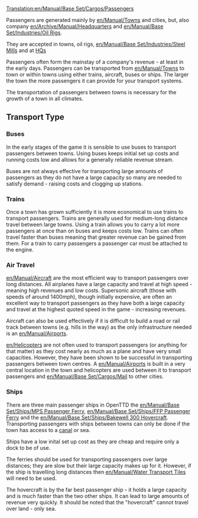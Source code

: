 [[Translation:en/Manual/Base Set/Cargos/Passengers]]
{{en/Manual/Base Set/Cargos/Cargo|
name=Passengers|
image=en/Manual/Base Set/Cargos/Town.png|
produced=[[en/Manual/Towns]], [[en/Manual/Base Set/Industries/Oil Rig]], [[en/Archive/Manual/Headquarters]]|
accepted=[[en/Manual/Towns]], [[en/Manual/Base Set/Industries/Oil Rig]], [[en/Manual/Base Set/Industries/Steel Mill]], [[en/Archive/Manual/Headquarters]]
}}

Passengers are generated mainly by [[en/Manual/Towns]] and cities, but, also company [[en/Archive/Manual/Headquarters]] and [[en/Manual/Base Set/Industries/Oil Rig]]s.

They are accepted in towns, oil rigs, [[en/Manual/Base Set/Industries/Steel Mill]]s and at [[en/Archive/Manual/Headquarters|HQ]]s

Passengers often form the mainstay of a company's revenue - at least in the early days.  Passengers can be transported from [[en/Manual/Towns]] to town or within towns using either trains, aircraft, buses or ships.  The larger the town the more passengers it can provide for your transport systems.

The transportation of passengers between towns is necessary for the growth of a town in all climates.

==Transport Type==

===Buses===
In the early stages of the game it is sensible to use buses to transport passengers between towns. Using buses keeps initial set up costs and running costs low and allows for a generally reliable revenue stream.  

Buses are not always effective for transporting large amounts of passengers as they do not have a large capacity so many are needed to satisfy demand - raising costs and clogging up stations.

===Trains===
Once a town has grown sufficiently it is more economical to use trains to transport passengers.  Trains are generally used for medium-long distance travel between large towns.  Using a train allows you to carry a lot more passengers at once than on buses and keeps costs low.  Trains can often travel faster than buses meaning that greater revenue can be gained from them. For a train to carry passengers a passenger car must be attached to the engine.

===Air Travel===
[[en/Manual/Aircraft]] are the most efficient way to transport passengers over long distances.  All airplanes have a large capacity and travel at high speed - meaning high revenues and low costs.  Supersonic aircraft (those with speeds of around 1400mph), though initially expensive, are often an excellent way to transport passengers as they have both a large capacity and travel at the highest quoted speed in the game - increasing revenues.

Aircraft can also be used effectively if it is difficult to build a road or rail track between towns (e.g. hills in the way) as the only infrastructure needed is an [[en/Manual/Airports]].

[[en/Helicopters]] are not often used to transport passengers (or anything for that matter) as they cost nearly as much as a plane and have very small capacities.  However, they have been shown to be successful in transporting passengers between town centres.  A [[en/Manual/Airports]] is built in a very central location in the town and helicopters are used between it to transport passengers and [[en/Manual/Base Set/Cargos/Mail]] to other cities.

===Ships===
There are three main passenger ships in OpenTTD the [[en/Manual/Base Set/Ships/MPS Passenger Ferry]], [[en/Manual/Base Set/Ships/FFP Passenger Ferry]] and the [[en/Manual/Base Set/Ships/Bakewell 300 Hovercraft]].  Transporting passengers with ships between towns can only be done if the town has access to a [[en/Manual/Water Transport Tiles|canal]] or sea. 

Ships have a low inital set up cost as they are cheap and require only a dock to be of use.

The ferries should be used for transporting passengers over large distances; they are slow but their large capacity makes up for it.  However, if the ship is travelling long distances then [[en/Manual/Water Transport Tiles]] will need to be used.

The hovercraft is by the far best passenger ship - it holds a large capacity and is much faster than the two other ships. It can lead to large amounts of revenue very quickly.  It should be noted that the "hovercraft" cannot travel over land - only sea.